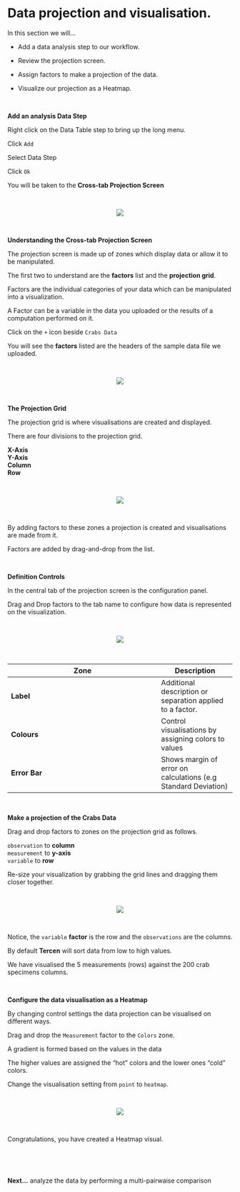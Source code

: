 # Data projection and visualisation.

In this section we will...

* Add a data analysis step to our workflow.

* Review the projection screen.

* Assign factors to make a projection of the data.

* Visualize our projection as a Heatmap.

\

__Add an analysis Data Step__

Right click on the Data Table step to bring up the long menu.

Click `Add`

Select Data Step

Click `Ok`

You will be taken to the __Cross-tab Projection Screen__

\

<center><img src="images/0701_add_data_step.gif"></center>

\

__Understanding the Cross-tab Projection Screen__

The projection screen is made up of zones which display data or allow it to be manipulated.

The first two to understand are the __factors__ list and the __projection grid__.

Factors are the individual categories of your data which can be manipulated into a visualization. 

A Factor can be a variable in the data you uploaded or the results of a computation performed on it.

Click on the `+` icon beside `Crabs Data`

You will see the __factors__ listed are the headers of the sample data file we uploaded.

\

<center><img src="images/0702_projection_factors.png"></center>

\


__The Projection Grid__

The projection grid is where visualisations are created and displayed.

There are four divisions to the projection grid.

__X-Axis__\
__Y-Axis__\
__Column__\
__Row__\

\

<center><img src="images/0703_projection_grid.png"></center>

\

By adding factors to these zones a projection is created and visualisations are made from it.

Factors are added by drag-and-drop from the list.

\

__Definition Controls__

In the central tab of the projection screen is the configuration panel.

Drag and Drop factors to the tab name to configure how data is represented on the visualization.

\

<center><img src="images/0704_projection_definition.png"></center>

\

Zone|Description
------|---
__Label__ |Additional description or separation applied to a factor.
__Colours__|Control visualisations by assigning colors to values
__Error Bar__|Shows margin of error on calculations (e.g Standard Deviation)

\

__Make a projection of the Crabs Data__

Drag and drop factors to zones on the projection grid as follows.

`observation` to __column__\
`measurement` to __y-axis__\
`variable` to __row__\


Re-size your visualization by grabbing the grid lines and dragging them closer together.

\

<center><img src="images/0705_create_projection.gif"></center>

\

Notice, the `variable` __factor__ is the row and the `observations` are the columns.

By default __Tercen__ will sort data from low to high values.

We have visualised the 5 measurements (rows) against the 200 crab specimens columns.

\

__Configure the data visualisation as a Heatmap__ 

By changing control settings the data projection can be visualised on different ways.

Drag and drop the `Measurement` factor to the `Colors` zone.

A gradient is formed based on the values in the data

The higher values are assigned the "hot" colors and the lower ones "cold" colors.

Change the visualisation setting from `point` to `heatmap`. 

\

<center><img src="images/0706_projection_heatmap.gif"></center>

\

Congratulations, you have created a Heatmap visual. 

\

\

__Next...__ analyze the data by performing a multi-pairwaise comparison
